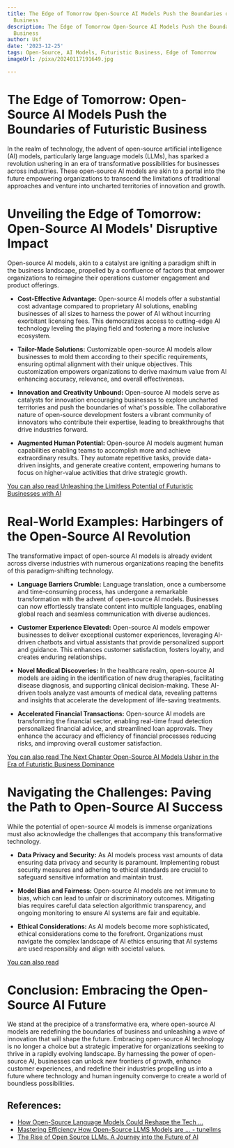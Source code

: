 ```yaml
---
title: The Edge of Tomorrow Open-Source AI Models Push the Boundaries of Futuristic
  Business
description: The Edge of Tomorrow Open-Source AI Models Push the Boundaries of Futuristic
  Business
author: Usf
date: '2023-12-25'
tags: Open-Source, AI Models, Futuristic Business, Edge of Tomorrow
imageUrl: /pixa/20240117191649.jpg

---
```

# The Edge of Tomorrow:  Open-Source AI Models Push the Boundaries of Futuristic Business

In the realm of technology, the advent of open-source artificial intelligence (AI) models, particularly large language models (LLMs), has sparked a revolution ushering in an era of transformative possibilities for businesses across industries. These open-source AI models are akin to a portal into the future empowering organizations to  transcend  the limitations of traditional approaches and venture into uncharted territories of innovation and growth.

#  Unveiling the Edge of Tomorrow: Open-Source AI Models' Disruptive Impact

Open-source  AI models, akin to a catalyst are igniting a paradigm shift in the business landscape, propelled by a confluence of factors that empower organizations to  reimagine their operations customer engagement and product offerings.

- **Cost-Effective Advantage:** Open-source AI models offer a  substantial cost advantage compared to proprietary AI  solutions, enabling businesses of all sizes  to harness the power  of AI without incurring exorbitant licensing fees.  This democratizes access to  cutting-edge AI technology leveling the playing field and  fostering a  more inclusive  ecosystem.

- **Tailor-Made Solutions:** Customizable open-source AI models allow businesses to mold them according to their specific requirements, ensuring  optimal alignment  with their unique objectives. This  customization empowers organizations to derive maximum value from AI enhancing accuracy, relevance, and overall effectiveness.

- **Innovation and Creativity Unbound:** Open-source AI  models serve  as  catalysts for innovation encouraging businesses  to explore uncharted territories and push the boundaries of what's possible. The collaborative nature of open-source development fosters a vibrant community of innovators who  contribute their expertise, leading  to breakthroughs that drive industries  forward.

- **Augmented  Human Potential:** Open-source AI  models augment human capabilities enabling teams to accomplish more and  achieve extraordinary results. They automate  repetitive tasks, provide data-driven insights, and generate creative content,  empowering humans to focus on higher-value  activities that drive strategic growth.

[You can also read Unleashing  the Limitless Potential of Futuristic Businesses with AI](Unleashing%20the%20Limitless%20Potential%20of%20Futuristic%20Businesses%20with%20AI)


#  Real-World Examples: Harbingers of the Open-Source AI Revolution

The transformative impact of open-source AI models is already evident across diverse industries with numerous organizations reaping the benefits of this paradigm-shifting  technology.

- **Language Barriers Crumble:** Language translation, once  a cumbersome and time-consuming process, has undergone a remarkable transformation with the advent of open-source AI models. Businesses can now effortlessly translate content into multiple languages, enabling global reach and seamless communication with diverse audiences.

- **Customer Experience Elevated:** Open-source AI models empower businesses to deliver exceptional customer experiences, leveraging  AI-driven chatbots and virtual assistants that provide personalized support and guidance. This enhances customer satisfaction, fosters loyalty, and creates enduring relationships.

- **Novel Medical Discoveries:** In the healthcare realm, open-source  AI  models  are aiding in the identification  of new drug therapies, facilitating disease diagnosis, and supporting clinical decision-making. These AI-driven tools analyze vast amounts of medical data, revealing patterns  and insights that accelerate the development of life-saving treatments.

- **Accelerated Financial Transactions:** Open-source  AI models are transforming the financial sector,  enabling  real-time fraud detection personalized financial advice, and streamlined loan approvals. They enhance  the accuracy  and efficiency of financial processes reducing risks, and improving overall customer satisfaction.

[You  can also read The Next  Chapter Open-Source AI  Models Usher in the Era of Futuristic Business Dominance](The%20Next%20Chapter%20Open-Source%20AI%20Models%20Usher%20in%20the%20Era%20of%20Futuristic%20Business%20Dominance)


# Navigating the Challenges: Paving the Path to Open-Source AI Success

While the potential of open-source AI models is immense organizations must  also acknowledge the challenges that accompany  this transformative technology.

- **Data Privacy and Security:** As AI  models process vast  amounts of data ensuring data privacy and security is paramount. Implementing robust security measures  and adhering to ethical standards  are crucial to  safeguard sensitive information and maintain trust.

- **Model Bias and Fairness:** Open-source AI models  are not  immune  to bias, which can lead to unfair or discriminatory outcomes. Mitigating bias requires careful data selection algorithmic transparency, and ongoing monitoring to ensure AI systems are fair and equitable.

- **Ethical Considerations:** As AI models become more sophisticated, ethical considerations come to the forefront. Organizations must navigate the complex landscape of AI ethics ensuring that AI systems are used responsibly and align  with societal values.

[You can  also read ]()


# Conclusion: Embracing the Open-Source AI Future

We stand at  the  precipice of a transformative era,  where open-source AI models are redefining the boundaries of business and unleashing a wave of innovation  that will shape  the  future. Embracing open-source AI technology is no  longer a choice but a strategic imperative for organizations seeking to thrive in a rapidly  evolving landscape. By harnessing the power of open-source AI, businesses can unlock new  frontiers  of growth, enhance  customer experiences,  and redefine their industries propelling us into a future where  technology and human ingenuity converge to  create a world  of boundless possibilities.

## References:
- [How Open-Source Language Models Could Reshape the Tech ...](https://www.packtpub.com/article-hub/how-open-source-language-models-could-reshape-the-tech-industry)
- [Mastering Efficiency How Open-Source LLMS Models are ... - tunellms](http://tunellms.com/blog/mastering%20efficiency%20how%20open-source%20llms%20models%20are%20reshaping%20the%20business%20landscape)
- [The Rise of Open Source LLMs. A Journey into the Future of AI](https://medium.com/@hamsa.a.j/the-rise-of-open-source-llms-bdf566393107)
